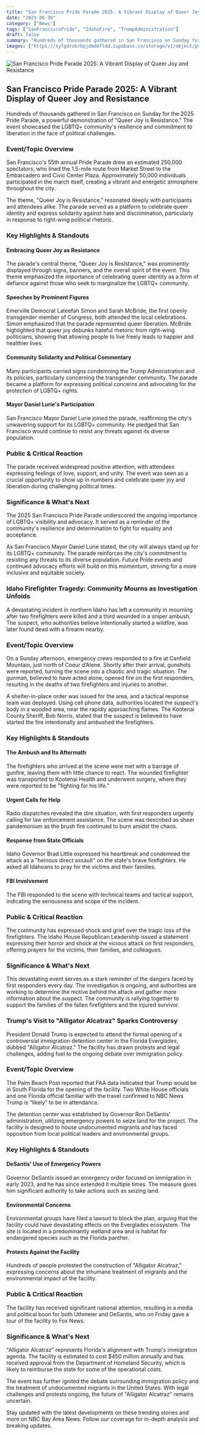 ```yaml
---
title: "San Francisco Pride Parade 2025: A Vibrant Display of Queer Joy and Resistance"
date: "2025-06-30"
category: ["News"]
tags: ["SanFranciscoPride", "IdahoFire", "TrumpAdministration"]
draft: false
summary: "Hundreds of thousands gathered in San Francisco on Sunday for the 2025 Pride Parade, a powerful demonstration of \"Queer Joy is Resistance.\" The event showcased the LGBTQ+ community's resilience and commitment to liberation in the face of political challenges."
images: ["https://tyfgdrokrbpjdmdmfldd.supabase.co/storage/v1/object/public/image/2025-06-30-01-38-40-828-04-00.jpg"]
---
```



![San Francisco Pride Parade 2025: A Vibrant Display of Queer Joy and Resistance](https://tyfgdrokrbpjdmdmfldd.supabase.co/storage/v1/object/public/image/2025-06-30-01-38-40-828-04-00.jpg)

## San Francisco Pride Parade 2025: A Vibrant Display of Queer Joy and Resistance

Hundreds of thousands gathered in San Francisco on Sunday for the 2025 Pride Parade, a powerful demonstration of "Queer Joy is Resistance." The event showcased the LGBTQ+ community's resilience and commitment to liberation in the face of political challenges.

### Event/Topic Overview

San Francisco's 55th annual Pride Parade drew an estimated 250,000 spectators, who lined the 1.5-mile route from Market Street to the Embarcadero and Civic Center Plaza. Approximately 50,000 individuals participated in the march itself, creating a vibrant and energetic atmosphere throughout the city.

The theme, "Queer Joy is Resistance," resonated deeply with participants and attendees alike. The parade served as a platform to celebrate queer identity and express solidarity against hate and discrimination, particularly in response to right-wing political rhetoric.

### Key Highlights & Standouts

#### Embracing Queer Joy as Resistance

The parade's central theme, "Queer Joy is Resistance," was prominently displayed through signs, banners, and the overall spirit of the event.  This theme emphasized the importance of celebrating queer identity as a form of defiance against those who seek to marginalize the LGBTQ+ community.

#### Speeches by Prominent Figures

Emerville Democrat Lateefah Simon and Sarah McBride, the first openly transgender member of Congress, both attended the local celebrations. Simon emphasized that the parade represented queer liberation. McBride highlighted that queer joy debunks hateful rhetoric from right-wing politicians, showing that allowing people to live freely leads to happier and healthier lives.

#### Community Solidarity and Political Commentary

Many participants carried signs condemning the Trump Administration and its policies, particularly concerning the transgender community. The parade became a platform for expressing political concerns and advocating for the protection of LGBTQ+ rights.

#### Mayor Daniel Lurie's Participation

San Francisco Mayor Daniel Lurie joined the parade, reaffirming the city's unwavering support for its LGBTQ+ community. He pledged that San Francisco would continue to resist any threats against its diverse population.

### Public & Critical Reaction

The parade received widespread positive attention, with attendees expressing feelings of love, support, and unity. The event was seen as a crucial opportunity to show up in numbers and celebrate queer joy and liberation during challenging political times.

### Significance & What's Next

The 2025 San Francisco Pride Parade underscored the ongoing importance of LGBTQ+ visibility and advocacy. It served as a reminder of the community's resilience and determination to fight for equality and acceptance.

As San Francisco Mayor Daniel Lurie stated, the city will always stand up for its LGBTQ+ community. The parade reinforces the city's commitment to resisting any threats to its diverse population. Future Pride events and continued advocacy efforts will build on this momentum, striving for a more inclusive and equitable society.

### Idaho Firefighter Tragedy: Community Mourns as Investigation Unfolds

A devastating incident in northern Idaho has left a community in mourning after two firefighters were killed and a third wounded in a sniper ambush. The suspect, who authorities believe intentionally started a wildfire, was later found dead with a firearm nearby.

### Event/Topic Overview

On a Sunday afternoon, emergency crews responded to a fire at Canfield Mountain, just north of Coeur d’Alene. Shortly after their arrival, gunshots were reported, turning the scene into a chaotic and tragic situation. The gunman, believed to have acted alone, opened fire on the first responders, resulting in the deaths of two firefighters and injuries to another.

A shelter-in-place order was issued for the area, and a tactical response team was deployed. Using cell phone data, authorities located the suspect's body in a wooded area, near the rapidly approaching flames. The Kootenai County Sheriff, Bob Norris, stated that the suspect is believed to have started the fire intentionally and ambushed the firefighters.

### Key Highlights & Standouts

#### The Ambush and Its Aftermath

The firefighters who arrived at the scene were met with a barrage of gunfire, leaving them with little chance to react. The wounded firefighter was transported to Kootenai Health and underwent surgery, where they were reported to be "fighting for his life."

#### Urgent Calls for Help

Radio dispatches revealed the dire situation, with first responders urgently calling for law enforcement assistance. The scene was described as sheer pandemonium as the brush fire continued to burn amidst the chaos.

#### Response from State Officials

Idaho Governor Brad Little expressed his heartbreak and condemned the attack as a "heinous direct assault" on the state's brave firefighters. He asked all Idahoans to pray for the victims and their families.

#### FBI Involvement

The FBI responded to the scene with technical teams and tactical support, indicating the seriousness and scope of the incident.

### Public & Critical Reaction

The community has expressed shock and grief over the tragic loss of the firefighters. The Idaho House Republican Leadership issued a statement expressing their horror and shock at the vicious attack on first responders, offering prayers for the victims, their families, and colleagues.

### Significance & What's Next

This devastating event serves as a stark reminder of the dangers faced by first responders every day. The investigation is ongoing, and authorities are working to determine the motive behind the attack and gather more information about the suspect. The community is rallying together to support the families of the fallen firefighters and the injured survivor.

### Trump's Visit to "Alligator Alcatraz" Sparks Controversy

President Donald Trump is expected to attend the formal opening of a controversial immigration detention center in the Florida Everglades, dubbed "Alligator Alcatraz." The facility has drawn protests and legal challenges, adding fuel to the ongoing debate over immigration policy.

### Event/Topic Overview

The Palm Beach Post reported that FAA data indicated that Trump would be in South Florida for the opening of the facility. Two White House officials and one Florida official familiar with the travel confirmed to NBC News Trump is “likely” to be in attendance.

The detention center was established by Governor Ron DeSantis' administration, utilizing emergency powers to seize land for the project. The facility is designed to house undocumented migrants and has faced opposition from local political leaders and environmental groups.

### Key Highlights & Standouts

#### DeSantis' Use of Emergency Powers

Governor DeSantis issued an emergency order focused on immigration in early 2023, and he has since extended it multiple times. The measure gives him significant authority to take actions such as seizing land.

#### Environmental Concerns

Environmental groups have filed a lawsuit to block the plan, arguing that the facility could have devastating effects on the Everglades ecosystem. The site is located in a predominantly wetland area and is habitat for endangered species such as the Florida panther.

#### Protests Against the Facility

Hundreds of people protested the construction of "Alligator Alcatraz," expressing concerns about the inhumane treatment of migrants and the environmental impact of the facility.

### Public & Critical Reaction

The facility has received significant national attention, resulting in a media and political boon for both Uthmeier and DeSantis, who on Friday gave a tour of the facility to Fox News.

### Significance & What's Next

"Alligator Alcatraz" represents Florida's alignment with Trump's immigration agenda. The facility is estimated to cost $450 million annually and has received approval from the Department of Homeland Security, which is likely to reimburse the state for some of the operational costs.

The event has further ignited the debate surrounding immigration policy and the treatment of undocumented migrants in the United States. With legal challenges and protests ongoing, the future of "Alligator Alcatraz" remains uncertain.

Stay updated with the latest developments on these trending stories and more on NBC Bay Area News. Follow our coverage for in-depth analysis and breaking updates.


